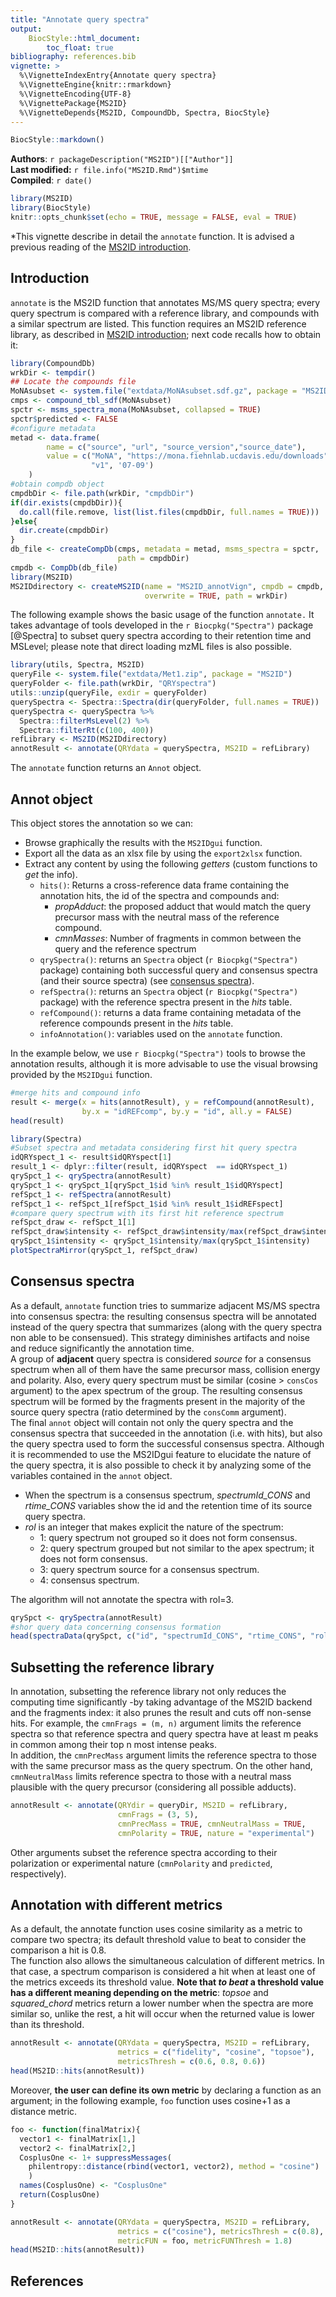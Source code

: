 ```yaml
---
title: "Annotate query spectra"
output:
    BiocStyle::html_document:
        toc_float: true
bibliography: references.bib
vignette: >
  %\VignetteIndexEntry{Annotate query spectra}
  %\VignetteEngine{knitr::rmarkdown}
  %\VignetteEncoding{UTF-8}
  %\VignettePackage{MS2ID}
  %\VignetteDepends{MS2ID, CompoundDb, Spectra, BiocStyle}
---
```


```r
BiocStyle::markdown()
```

**Authors**: `r packageDescription("MS2ID")[["Author"]] `<br />
**Last modified:** `r file.info("MS2ID.Rmd")$mtime`<br />
**Compiled**: `r date()`

```r
library(MS2ID)
library(BiocStyle)
knitr::opts_chunk$set(echo = TRUE, message = FALSE, eval = TRUE)
```
*This vignette describe in detail the `annotate` function. It is advised a previous reading of the [MS2ID introduction](MS2ID.html).  

## Introduction  

`annotate` is the MS2ID function that annotates MS/MS query spectra; every query spectrum is compared with a reference library, and compounds with a similar spectrum are listed. This function requires an MS2ID reference library, as described in [MS2ID introduction](MS2ID.html); next code recalls how to obtain it: 
```r
library(CompoundDb)
wrkDir <- tempdir()
## Locate the compounds file
MoNAsubset <- system.file("extdata/MoNAsubset.sdf.gz", package = "MS2ID")
cmps <- compound_tbl_sdf(MoNAsubset)
spctr <- msms_spectra_mona(MoNAsubset, collapsed = TRUE)
spctr$predicted <- FALSE
#configure metadata  
metad <- data.frame(
        name = c("source", "url", "source_version","source_date"),
        value = c("MoNA", "https://mona.fiehnlab.ucdavis.edu/downloads",
                  "v1", '07-09')
    )
#obtain compdb object
cmpdbDir <- file.path(wrkDir, "cmpdbDir")
if(dir.exists(cmpdbDir)){
  do.call(file.remove, list(list.files(cmpdbDir, full.names = TRUE)))
}else{
  dir.create(cmpdbDir)
}
db_file <- createCompDb(cmps, metadata = metad, msms_spectra = spctr,
                        path = cmpdbDir)
cmpdb <- CompDb(db_file)
library(MS2ID)
MS2IDdirectory <- createMS2ID(name = "MS2ID_annotVign", cmpdb = cmpdb,
                              overwrite = TRUE, path = wrkDir)
```

The following example shows the basic usage of the function `annotate.` It takes advantage of tools developed in the `r Biocpkg("Spectra")` package [@Spectra] to subset query spectra according to their retention time and MSLevel; please note that direct loading mzML files is also possible.  

```r
library(utils, Spectra, MS2ID)
queryFile <- system.file("extdata/Met1.zip", package = "MS2ID")
queryFolder <- file.path(wrkDir, "QRYspectra")
utils::unzip(queryFile, exdir = queryFolder)
querySpectra <- Spectra::Spectra(dir(queryFolder, full.names = TRUE))
querySpectra <- querySpectra %>%
  Spectra::filterMsLevel(2) %>% 
  Spectra::filterRt(c(100, 400))
refLibrary <- MS2ID(MS2IDdirectory)
annotResult <- annotate(QRYdata = querySpectra, MS2ID = refLibrary)
```
The `annotate` function returns an `Annot`  object.  

## Annot object {#annot}
This object stores the annotation so we can:

* Browse graphically the results with the `MS2IDgui` function.
* Export all the data as an xlsx file by using the `export2xlsx` function.
* Extract any content by using the following *getters* (custom functions to *get* the info).
    + `hits()`: Returns a cross-reference data frame containing the annotation hits, the id of the spectra and compounds and:  
        - *propAdduct*: the proposed adduct that would match the query precursor mass with the neutral mass of the reference compound. 
        - *cmnMasses*: Number of fragments in common between the query and the reference spectrum
    + `qrySpectra()`: returns an `Spectra` object (`r Biocpkg("Spectra")` package) containing both successful query and consensus spectra (and their source spectra) (see [consensus spectra](#consensus)).
    + `refSpectra()`: returns an `Spectra` object (`r Biocpkg("Spectra")` package) with the reference spectra present in the *hits* table.
    + `refCompound()`: returns a data frame containing metadata of the reference compounds present in the *hits* table.
    + `infoAnnotation()`: variables used on the `annotate` function.

In the example below, we use `r Biocpkg("Spectra")` tools to browse the annotation results, although it is more advisable to use the visual browsing provided by the `MS2IDgui` function.    
```r
#merge hits and compound info
result <- merge(x = hits(annotResult), y = refCompound(annotResult), 
                by.x = "idREFcomp", by.y = "id", all.y = FALSE)
head(result)
```

```r
library(Spectra)
#Subset spectra and metadata considering first hit query spectra
idQRYspect_1 <- result$idQRYspect[1]
result_1 <- dplyr::filter(result, idQRYspect  == idQRYspect_1)
qrySpct_1 <- qrySpectra(annotResult)
qrySpct_1 <- qrySpct_1[qrySpct_1$id %in% result_1$idQRYspect]
refSpct_1 <- refSpectra(annotResult)
refSpct_1 <- refSpct_1[refSpct_1$id %in% result_1$idREFspect]
#compare query spectrum with its first hit reference spectrum
refSpct_draw <- refSpct_1[1]
refSpct_draw$intensity <- refSpct_draw$intensity/max(refSpct_draw$intensity)
qrySpct_1$intensity <- qrySpct_1$intensity/max(qrySpct_1$intensity)
plotSpectraMirror(qrySpct_1, refSpct_draw)
```

## Consensus spectra {#consensus}
As a default, `annotate` function tries to summarize adjacent MS/MS spectra into consensus spectra: the resulting consensus spectra will be annotated instead of the query spectra that summarizes (along with the query spectra non able to be consensued). This strategy diminishes artifacts and noise and reduce significantly the annotation time.  
A group of **adjacent** query spectra is considered *source* for a consensus spectrum when all of them have the same precursor mass, collision energy and polarity. Also, every query spectrum must be similar (cosine > `consCos` argument) to the apex spectrum of the group. The resulting consensus spectrum will be formed by the fragments present in the majority of the source query spectra (ratio determined by the `consComm` argument).  
The final `annot` object will contain not only the query spectra and the consensus spectra that succeeded in the annotation (i.e. with hits), but also the query spectra used to form the successful consensus spectra. Although it is recommended to use the MS2IDgui feature to elucidate the nature of the query spectra, it is also possible to check it by analyzing some of the variables contained in the `annot` object.  

* When the spectrum is a consensus spectrum, *spectrumId_CONS* and *rtime_CONS* variables show the id and the retention time of its source query spectra.
* *rol* is an integer that makes explicit the nature of the spectrum:  
    + 1: query spectrum not grouped so it does not form consensus.  
    + 2: query spectrum grouped but not similar to the apex spectrum; it does not form consensus.  
    + 3: query spectrum source for a consensus spectrum.  
    + 4: consensus spectrum.  
    
The algorithm will not annotate the spectra with rol=3.
```r
qrySpct <- qrySpectra(annotResult)
#shor query data concerning consensus formation
head(spectraData(qrySpct, c("id", "spectrumId_CONS", "rtime_CONS", "rol")))
```

## Subsetting the reference library
In annotation, subsetting the reference library not only reduces the computing time significantly -by taking advantage of the MS2ID backend and the fragments index: it also prunes the result and cuts off non-sense hits. For example, the `cmnFrags = (m, n)` argument limits the reference spectra so that reference spectra and query spectra have at least m peaks in common among their top n most intense peaks.  
In addition, the `cmnPrecMass` argument limits the reference spectra to those with the same precursor mass as the query spectrum. On the other hand, `cmnNeutralMass` limits reference spectra to those with a neutral mass plausible with the query precursor (considering all possible adducts).
```r
annotResult <- annotate(QRYdir = queryDir, MS2ID = refLibrary, 
                        cmnFrags = (3, 5),
                        cmnPrecMass = TRUE, cmnNeutralMass = TRUE, 
                        cmnPolarity = TRUE, nature = "experimental")
```

Other arguments subset the reference spectra according to their polarization or experimental nature (`cmnPolarity` and `predicted`, respectively).

## Annotation with different metrics
As a default, the annotate function uses cosine similarity as a metric to compare two spectra; its default threshold value to beat to consider the comparison a hit is 0.8.  
The function also allows the simultaneous calculation of different metrics. In that case, a spectrum comparison is considered a hit when at least one of the metrics exceeds its threshold value. **Note that *to beat* a threshold value has a different meaning depending on the metric**: *topsoe* and *squared_chord* metrics return a lower number when the spectra are more similar so, unlike the rest, a hit will occur when the returned value is lower than its threshold. 
```r
annotResult <- annotate(QRYdata = querySpectra, MS2ID = refLibrary,
                        metrics = c("fidelity", "cosine", "topsoe"),
                        metricsThresh = c(0.6, 0.8, 0.6))
head(MS2ID::hits(annotResult))
```

Moreover, **the user can define its own metric** by declaring a function as an argument; in the following example, `foo` function uses cosine+1 as a distance metric.
```r
foo <- function(finalMatrix){
  vector1 <- finalMatrix[1,]
  vector2 <- finalMatrix[2,]
  CosplusOne <- 1+ suppressMessages(
    philentropy::distance(rbind(vector1, vector2), method = "cosine")
    )
  names(CosplusOne) <- "CosplusOne"
  return(CosplusOne)
}

annotResult <- annotate(QRYdata = querySpectra, MS2ID = refLibrary,
                        metrics = c("cosine"), metricsThresh = c(0.8),
                        metricFUN = foo, metricFUNThresh = 1.8)
head(MS2ID::hits(annotResult))
```

## References


